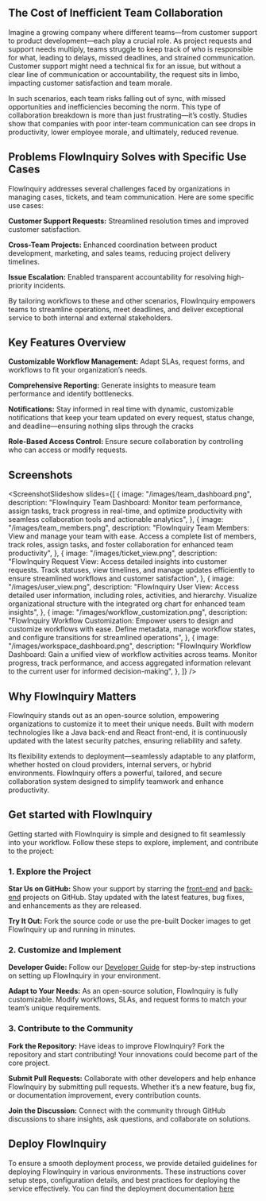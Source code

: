 
## The Cost of Inefficient Team Collaboration

Imagine a growing company where different teams—from customer support to product development—each play a crucial role. As project requests and support needs multiply, teams struggle to keep track of who is responsible for what, leading to delays, missed deadlines, and strained communication. Customer support might need a technical fix for an issue, but without a clear line of communication or accountability, the request sits in limbo, impacting customer satisfaction and team morale.

In such scenarios, each team risks falling out of sync, with missed opportunities and inefficiencies becoming the norm. This type of collaboration breakdown is more than just frustrating—it’s costly. Studies show that companies with poor inter-team communication can see drops in productivity, lower employee morale, and ultimately, reduced revenue.

## Problems FlowInquiry Solves with Specific Use Cases

FlowInquiry addresses several challenges faced by organizations in managing cases, tickets, and team communication. Here are some specific use cases:

**Customer Support Requests:** Streamlined resolution times and improved customer satisfaction.

**Cross-Team Projects:** Enhanced coordination between product development, marketing, and sales teams, reducing project delivery timelines.

**Issue Escalation:** Enabled transparent accountability for resolving high-priority incidents.

By tailoring workflows to these and other scenarios, FlowInquiry empowers teams to streamline operations, meet deadlines, and deliver exceptional service to both internal and external stakeholders.

## Key Features Overview

**Customizable Workflow Management:** Adapt SLAs, request forms, and workflows to fit your organization’s needs.

**Comprehensive Reporting:** Generate insights to measure team performance and identify bottlenecks.

**Notifications:** Stay informed in real time with dynamic, customizable notifications that keep your team updated on every request, status change, and deadline—ensuring nothing slips through the cracks

**Role-Based Access Control:** Ensure secure collaboration by controlling who can access or modify requests.

## Screenshots

<ScreenshotSlideshow
  slides={[
    {
      image: "/images/team_dashboard.png",
      description:
        "FlowInquiry Team Dashboard: Monitor team performance, assign tasks, track progress in real-time, and optimize productivity with seamless collaboration tools and actionable analytics",
    },
    {
      image: "/images/team_members.png",
      description:
        "FlowInquiry Team Members: View and manage your team with ease. Access a complete list of members, track roles, assign tasks, and foster collaboration for enhanced team productivity",
    },
    {
      image: "/images/ticket_view.png",
      description:
        "FlowInquiry Request View: Access detailed insights into customer requests. Track statuses, view timelines, and manage updates efficiently to ensure streamlined workflows and customer satisfaction",
    },
    {
      image: "/images/user_view.png",
      description:
        "FlowInquiry User View: Access detailed user information, including roles, activities, and hierarchy. Visualize organizational structure with the integrated org chart for enhanced team insights",
    },
    {
      image: "/images/workflow_customization.png",
      description:
        "FlowInquiry Workflow Customization: Empower users to design and customize workflows with ease. Define metadata, manage workflow states, and configure transitions for streamlined operations",
    },
    {
      image: "/images/workspace_dashboard.png",
      description:
        "FlowInquiry Workflow Dashboard: Gain a unified view of workflow activities across teams. Monitor progress, track performance, and access aggregated information relevant to the current user for informed decision-making",
    },
  ]}
/>

## Why FlowInquiry Matters

FlowInquiry stands out as an open-source solution, empowering organizations to customize it to meet their unique needs. Built with modern technologies like a Java back-end and React front-end, it is continuously updated with the latest security patches, ensuring reliability and safety.

Its flexibility extends to deployment—seamlessly adaptable to any platform, whether hosted on cloud providers, internal servers, or hybrid environments. FlowInquiry offers a powerful, tailored, and secure collaboration system designed to simplify teamwork and enhance productivity.

## Get started with FlowInquiry

Getting started with FlowInquiry is simple and designed to fit seamlessly into your workflow. Follow these steps to explore, implement, and contribute to the project:

### 1. Explore the Project

**Star Us on GitHub:** Show your support by starring the [front-end](https://github.com/flowinquiry/flowinquiry-frontend) and [back-end](https://github.com/flowinquiry/flowinquiry-server) projects on GitHub. Stay updated with the latest features, bug fixes, and enhancements as they are released.

**Try It Out:** Fork the source code or use the pre-built Docker images to get FlowInquiry up and running in minutes.

### 2. Customize and Implement

**Developer Guide:** Follow our [Developer Guide](/developer_guides) for step-by-step instructions on setting up FlowInquiry in your environment.

**Adapt to Your Needs:** As an open-source solution, FlowInquiry is fully customizable. Modify workflows, SLAs, and request forms to match your team’s unique requirements.

### 3. Contribute to the Community

**Fork the Repository:** Have ideas to improve FlowInquiry? Fork the repository and start contributing! Your innovations could become part of the core project.

**Submit Pull Requests:** Collaborate with other developers and help enhance FlowInquiry by submitting pull requests. Whether it’s a new feature, bug fix, or documentation improvement, every contribution counts.

**Join the Discussion:** Connect with the community through GitHub discussions to share insights, ask questions, and collaborate on solutions.

## Deploy FlowInquiry

To ensure a smooth deployment process, we provide detailed guidelines for deploying FlowInquiry in various environments. These instructions cover setup steps, configuration details, and best practices for deploying the service effectively. You can find the deployment documentation [here](http://localhost:4000/developer_guides/deployment)

